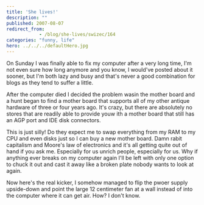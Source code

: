 ```yaml
---
title: 'She lives!'
description: ""
published: 2007-08-07
redirect_from: 
            - /blog/she-lives/swizec/164
categories: "funny, life"
hero: ../../../defaultHero.jpg
---
```

On Sunday I was finally able to fix my computer after a very long time, I&#x27;m not even sure how long anymore and you know, I would&#x27;ve posted about it sooner, but I&#x27;m both lazy and busy and that&#x27;s never a good combination for blogs as they tend to suffer a little.

After the computer died I decided the problem wasin the mother board and a hunt began to find a mother board that supports all of my other antique hardware of three or four years ago. It&#x27;s crazy, but there are absolutely no stores that are readily able to provide youw ith a mother board that still has an AGP port and IDE disk connectors.

This is just silly! Do they expect me to swap everything from my RAM to my CPU and even disks just so I can buy a new mother board. Damn rabit capitalism and Moore&#x27;s law of electronics and it&#x27;s all getting quite out of hand if you ask me. Especially for us unrich people, especially for us. Why if anything ever breaks on my computer again I&#x27;ll be left with only one option to chuck it out and cast it away like a broken plate nobody wants to look at again.

Now here&#x27;s the real kicker, I somehow managed to flip the pwoer supply upside-down and point the large 12 centimeter fan at a wall instead of into the computer where it can get air. How? I don&#x27;t know.